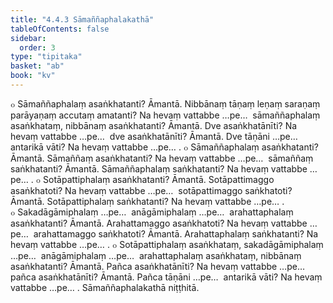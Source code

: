 ```yaml
---
title: "4.4.3 Sāmaññaphalakathā"
tableOfContents: false
sidebar:
  order: 3
type: "tipitaka"
basket: "ab"
book: "kv"
---
```



<DynamicBreadcrumb />

<Division number="835" book="kv" bookNo="32" page="419">

<Paragraph number="2597" book="kv">
๐ Sāmaññaphalaṃ asaṅkhatanti? Āmantā. Nibbānaṃ tāṇaṃ leṇaṃ saraṇaṃ parāyaṇaṃ accutaṃ amatanti? Na hevaṃ vattabbe …pe…  sāmaññaphalaṃ asaṅkhataṃ, nibbānaṃ asaṅkhatanti? Āmantā. Dve asaṅkhatānīti? Na hevaṃ vattabbe …pe…  dve asaṅkhatānīti? Āmantā. Dve tāṇāni …pe…  antarikā vāti? Na hevaṃ vattabbe …pe… .
</Paragraph>

</Division>
<Division number="836" book="kv" bookNo="32" page="419">

<Paragraph number="2598" book="kv">
๐ Sāmaññaphalaṃ asaṅkhatanti? Āmantā. Sāmaññaṃ asaṅkhatanti? Na hevaṃ vattabbe …pe…  sāmaññaṃ saṅkhatanti? Āmantā. Sāmaññaphalaṃ saṅkhatanti? Na hevaṃ vattabbe …pe… .
</Paragraph>

<Paragraph number="2599" book="kv">
๐ Sotāpattiphalaṃ asaṅkhatanti? Āmantā. Sotāpattimaggo asaṅkhatoti? Na hevaṃ vattabbe …pe…  sotāpattimaggo saṅkhatoti? Āmantā. Sotāpattiphalaṃ saṅkhatanti? Na hevaṃ vattabbe …pe… .
</Paragraph>

<Paragraph number="2600" book="kv">
๐ Sakadāgāmiphalaṃ …pe…  anāgāmiphalaṃ …pe…  arahattaphalaṃ asaṅkhatanti? Āmantā. Arahattamaggo asaṅkhatoti? Na hevaṃ vattabbe …pe…  arahattamaggo saṅkhatoti? Āmantā. Arahattaphalaṃ saṅkhatanti? Na hevaṃ vattabbe …pe… .
</Paragraph>

<Paragraph number="2601" book="kv">
๐ Sotāpattiphalaṃ asaṅkhataṃ, sakadāgāmiphalaṃ …pe…  anāgāmiphalaṃ …pe…  arahattaphalaṃ asaṅkhataṃ, nibbānaṃ asaṅkhatanti? Āmantā. Pañca asaṅkhatānīti? Na hevaṃ vattabbe …pe…  pañca asaṅkhatānīti? Āmantā. Pañca tāṇāni …pe…  antarikā vāti? Na hevaṃ vattabbe …pe… .

</Paragraph>
</Division>

<Paragraph number="2602" type="center" book="kv">
Sāmaññaphalakathā niṭṭhitā.
</Paragraph>